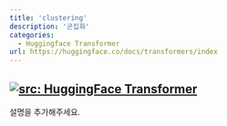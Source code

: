 ```yaml
---
title: 'clustering'
description: '군집화'
categories:
  - Huggingface Transformer
url: https://huggingface.co/docs/transformers/index
---
```

<a href="https://huggingface.co/docs/transformers/index" target="_blank"><img   loading="lazy" alt="src: HuggingFace Transformer" src="https://img.shields.io/badge/문서-Huggingface_Transformer-blue" ></a>
---
설명을 추가해주세요.